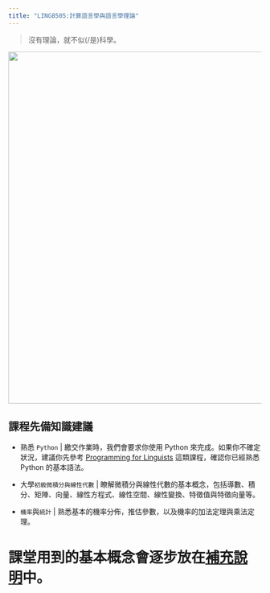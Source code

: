 ```yaml
---
title: "LING8505:計算語言學與語言學理論"
---
```


> 沒有理論，就不似(/是)科學。

![](images/background-bikeshare.png){fig-alt="A series of six, generic data visualizations: a scatterplot, a density plot, a contour plot, a line plot, a box plot, and another scatterplot." width="700"}

## 課程先備知識建議

- 熟悉 `Python` | 繳交作業時，我們會要求你使用 Python 來完成。如果你不確定狀況，建議你先參考 [Programming for Linguists](https://web.stanford.edu/class/linguist278/) 這類課程，確認你已經熟悉 Python 的基本語法。

- 大學`初級微積分與線性代數` | 瞭解微積分與線性代數的基本概念，包括導數、積分、矩陣、向量、線性方程式、線性空間、線性變換、特徵值與特徵向量等。

- `機率`與`統計` | 熟悉基本的機率分佈，推估參數，以及機率的加法定理與乘法定理。




# 課堂用到的基本概念會逐步放在[補充說明](/supplemental/)中。

